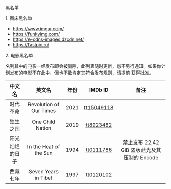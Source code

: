 <Heading1 id="content">黑名单</Heading1>

<Heading2 id="image-host">1. 图床黑名单</Heading2>

- https://www.imgur.com/
- https://funkyimg.com/
- https://e-cdns-images.dzcdn.net/
- https://fastpic.ru/

<Heading2 id="movie">2. 电影黑名单</Heading2>

名列其中的电影一经发布即会被删除，此列表随时更新，恕不另行通知。如果你计划发布的电影不在此中，但也不敢肯定其符合发布规则，请提前 [获得批准](forums.php?action=viewthread&threadid=21)。

| 中文名 | 英文名 | 年份 | IMDb ID | 备注 |
| :----: | :----: | :----: | :----: | :----: |
| 时代革命 | Revolution of Our Times | 2021 | [tt15049118](https://www.imdb.com/title/tt15049118/) |  |
| 独生之国 | One Child Nation | 2019 | [tt8923482](https://www.imdb.com/title/tt8923482/) |  |
| 阳光灿烂的日子 | In the Heat of the Sun | 1994 | [tt0111786](https://www.imdb.com/title/tt0111786/) | 禁止发布 22.42 GiB 盗版蓝光及其压制的 Encode |
| 西藏七年 | Seven Years in Tibet | 1997 | [tt0120102](https://www.imdb.com/title/tt0120102/) |  |